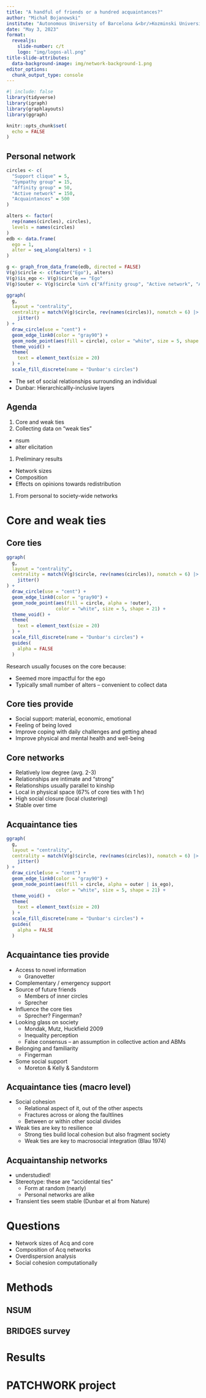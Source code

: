 ```yaml
---
title: "A handful of friends or a hundred acquaintances?"
author: "Michał Bojanowski"
institute: "Autonomous University of Barcelona &<br/>Kozminski University"
date: "May 3, 2023"
format: 
  revealjs:
    slide-number: c/t
    logo: "img/logos-all.png"
title-slide-attributes: 
  data-background-image: img/network-background-1.png
editor_options: 
  chunk_output_type: console
---
```


```r
#| include: false
library(tidyverse)
library(igraph)
library(graphlayouts)
library(ggraph)

knitr::opts_chunk$set(
  echo = FALSE
)
```


## Personal network

```r
circles <- c(
  "Support clique" = 5,
  "Sympathy group" = 15,
  "Affinity group" = 50,
  "Active network" = 150,
  "Acquaintances" = 500
)

alters <- factor(
  rep(names(circles), circles),
  levels = names(circles)
)
edb <- data.frame(
  ego = 1,
  alter = seq_along(alters) + 1
)

g <- graph_from_data_frame(edb, directed = FALSE)
V(g)$circle <- c(factor("Ego"), alters)
V(g)$is_ego <- V(g)$circle == "Ego"
V(g)$outer <- V(g)$circle %in% c("Affinity group", "Active network", "Acquaintances")
```

```r
ggraph(
  g, 
  layout = "centrality", 
  centrality = match(V(g)$circle, rev(names(circles)), nomatch = 6) |>
    jitter()
) +
  draw_circle(use = "cent") +
  geom_edge_link0(color = "gray90") +
  geom_node_point(aes(fill = circle), color = "white", size = 5, shape = 21) +
  theme_void() +
  theme(
    text = element_text(size = 20)
  ) +
  scale_fill_discrete(name = "Dunbar's circles")
```

::: {.notes}

- The set of social relationships surrounding an individual
- Dunbar: Hierarchicallly-inclusive layers

:::


## Agenda

1. Core and weak ties
1. Collecting data on "weak ties"
  - nsum
  - alter elicitation
1. Preliminary results
  - Network sizes
  - Composition
  - Effects on opinions towards redistribution
1. From personal to society-wide networks





# Core and weak ties

## Core ties

```r
ggraph(
  g, 
  layout = "centrality", 
  centrality = match(V(g)$circle, rev(names(circles)), nomatch = 6) |>
    jitter()
) +
  draw_circle(use = "cent") +
  geom_edge_link0(color = "gray90") +
  geom_node_point(aes(fill = circle, alpha = !outer), 
                  color = "white", size = 5, shape = 21) +
  theme_void() +
  theme(
    text = element_text(size = 20)
  ) +
  scale_fill_discrete(name = "Dunbar's circles") +
  guides(
    alpha = FALSE
  )
```


::: {.notes}

Research usually focuses on the core because:

- Seemed more impactful for the ego
- Typically small number of alters -- convenient to collect data

:::




## Core ties provide

- Social support: material, economic, emotional
- Feeling of being loved
- Improve coping with daily challenges and getting ahead
- Improve physical and mental health and well-being



## Core networks

- Relatively low degree (avg. 2-3)
- Relationships are intimate and "strong"
- Relationships usually parallel to kinship
- Local in physical space (67% of core ties with 1 hr)
- High social closure (local clustering)
- Stable over time






## Acquaintance ties

```r
ggraph(
  g, 
  layout = "centrality", 
  centrality = match(V(g)$circle, rev(names(circles)), nomatch = 6) |>
    jitter()
) +
  draw_circle(use = "cent") +
  geom_edge_link0(color = "gray90") +
  geom_node_point(aes(fill = circle, alpha = outer | is_ego), 
                  color = "white", size = 5, shape = 21) +
  theme_void() +
  theme(
    text = element_text(size = 20)
  ) +
  scale_fill_discrete(name = "Dunbar's circles") +
  guides(
    alpha = FALSE
  )
```


## Acquaintance ties provide

- Access to novel information
  - Granovetter
- Complementary / emergency support
- Source of future friends
  - Members of inner circles
  - Sprecher
- Influence the core ties
	- Sprecher? Fingerman?
- Looking glass on society
	- Mondak, Mutz, Huckfield 2009
	- Inequality perception
	- False consensus -- an assumption in collective action and ABMs
- Belonging and familiarity
	- Fingerman
- Some social support
	- Moreton & Kelly & Sandstorm



## Acquaintance ties (macro level)

- Social cohesion
	- Relational aspect of it, out of the other aspects
	- Fractures across or along the faultlines
	- Between or within other social divides
- Weak ties are key to resilience
	- Strong ties build local cohesion but also fragment society
	- Weak ties are key to macrosocial integration (Blau 1974)
	
	
	
## Acquaintanship networks

- understudied!
- Stereotype: these are "accidental ties"
	- Form at random (nearly)
	- Personal networks are alike
- Transient ties seem stable (Dunbar et al from Nature)


# Questions

- Network sizes of Acq and core
- Composition of Acq networks
- Overdispersion analysis 
- Social cohesion computationally


# Methods

## NSUM

## BRIDGES survey

# Results

# PATCHWORK project

